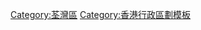{{HK DISTRICT|
DISTRICT NAME = [[荃灣區]]|
DISTRICT_LOGO = [[File:Tsuen Wan District logo.svg]] |
NORTHERN DISTRICT = [[元朗區]]|
WESTERN DISTRICT = [[屯門區]]、 [[離島區]]|
EASTERN DISTRICT = [[沙田區]]|
SOUTHERN DISTRICT = [[葵青區]]|
PLACE = [[荃灣]] - [[汀九]] - [[深井]] - [[青龍頭]] - [[馬灣]] - [[青洲仔半島]] |
OTHER PLACE =[[大帽山]] - [[川龍]] - [[曹公潭]] - [[老圍 (荃灣)|老圍]] - [[芙蓉山 (香港)|芙蓉山]] - [[三疊潭]] - [[石圍角]] - [[象鼻山 (香港)|象鼻山]] -<br />[[上葵涌]] - [[梨木樹]] - [[和宜合]] - [[城門谷]] - [[柴灣角]] - [[荃灣西約]] - [[油柑頭]] -<br />[[釣魚灣]] - [[海美灣]] - [[更生灣]] - [[雙仙灣]] - [[汀九灣]] - [[近水灣]] - [[麗都灣]]<br />'''[[北大嶼山]]'''：[[陰澳]] - [[竹篙灣]] - [[花坪村]]<br />'''[[馬灣]]'''：[[珀麗灣]] - [[東灣 (馬灣)|東灣]] - [[燈籠洲]]|
}}
<includeonly>[[Category:荃灣區]]</includeonly><noinclude>[[Category:香港行政區劃模板]]</noinclude>
